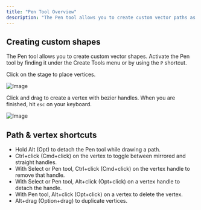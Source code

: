 ```yaml
---
title: "Pen Tool Overview"
description: "The Pen tool allows you to create custom vector paths as well as add additional vertices to your procedural paths. Learn more about the Pen tool by either watching the video or reading more below."
---
```



<YouTube id="dE1OEaaX5dw" />

## Creating custom shapes

The Pen tool allows you to create custom vector shapes. Activate the Pen tool by finding it under the Create Tools menu or by using the `P` shortcut.

Click on the stage to place vertices.

![Image](images/editor/fundamentals/pen-tool-create-u.gif)

Click and drag to create a vertex with bezier handles. When you are finished, hit `esc` on your keyboard.

![Image](images/editor/fundamentals/pen-tool-create-handless-u.gif)

## Path & vertex shortcuts

- Hold Alt (Opt) to detach the Pen tool while drawing a path.
- Ctrl+click (Cmd+click) on the vertex to toggle between mirrored and straight handles.
- With Select or Pen tool, Ctrl+click (Cmd+click) on the vertex handle to remove that handle.
- With Select or Pen tool, Alt+click (Opt+click) on a vertex handle to detach the handle.
- With Pen tool, Alt+click (Opt+click) on a vertex to delete the vertex.
- Alt+drag (Option+drag) to duplicate vertices.